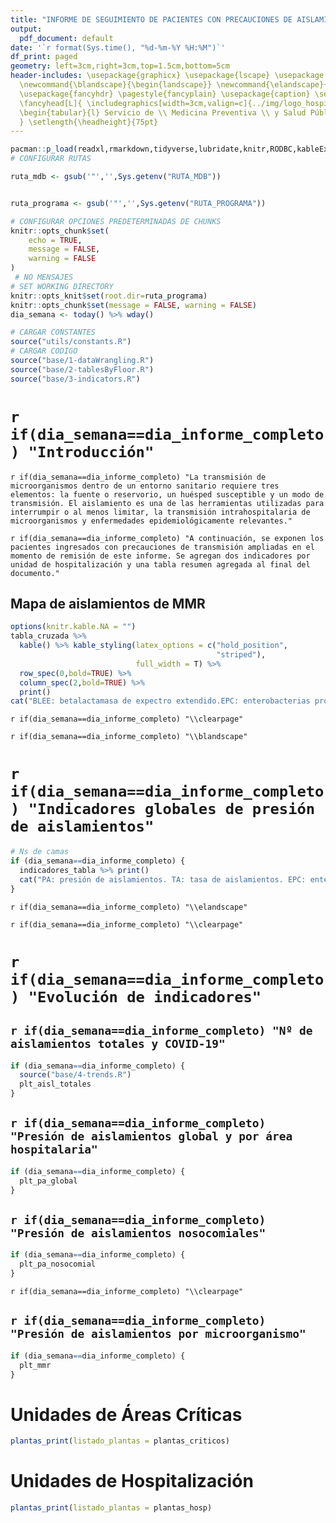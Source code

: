 ```yaml
---
title: "INFORME DE SEGUIMIENTO DE PACIENTES CON PRECAUCIONES DE AISLAMIENTO"
output:
  pdf_document: default
date: '`r format(Sys.time(), "%d-%m-%Y %H:%M")`'
df_print: paged
geometry: left=3cm,right=3cm,top=1.5cm,bottom=5cm
header-includes: \usepackage{graphicx} \usepackage{lscape} \usepackage[export]{adjustbox}
  \newcommand{\blandscape}{\begin{landscape}} \newcommand{\elandscape}{\end{landscape}}
  \usepackage{fancyhdr} \pagestyle{fancyplain} \usepackage{caption} \setlength\headheight{2cm}
  \fancyhead[L]{ \includegraphics[width=3cm,valign=c]{../img/logo_hospital.jpg}} \fancyhead[R]{
  \begin{tabular}{l} Servicio de \\ Medicina Preventiva \\ y Salud Pública \end{tabular}
  } \setlength{\headheight}{75pt}
---
```


```r

pacman::p_load(readxl,rmarkdown,tidyverse,lubridate,knitr,RODBC,kableExtra)
# CONFIGURAR RUTAS

ruta_mdb <- gsub('"','',Sys.getenv("RUTA_MDB"))


ruta_programa <- gsub('"','',Sys.getenv("RUTA_PROGRAMA"))

# CONFIGURAR OPCIONES PREDETERMINADAS DE CHUNKS
knitr::opts_chunk$set(
	echo = TRUE,
	message = FALSE,
	warning = FALSE
)
 # NO MENSAJES
# SET WORKING DIRECTORY
knitr::opts_knit$set(root.dir=ruta_programa)
knitr::opts_chunk$set(message = FALSE, warning = FALSE)
dia_semana <- today() %>% wday()
```

```r
# CARGAR CONSTANTES 
source("utils/constants.R")
# CARGAR CODIGO
source("base/1-dataWrangling.R")
source("base/2-tablesByFloor.R")
source("base/3-indicators.R")
```

# `r if(dia_semana==dia_informe_completo) "Introducción"`

`r if(dia_semana==dia_informe_completo) "La transmisión de microorganismos dentro de un entorno sanitario requiere tres elementos: la fuente o reservorio, un huésped susceptible y un modo de transmisión. El aislamiento es una de las herramientas utilizadas para interrumpir o al menos limitar, la transmisión intrahospitalaria de microorganismos y enfermedades epidemiológicamente relevantes."`

`r if(dia_semana==dia_informe_completo) "A continuación, se exponen los pacientes ingresados con precauciones de transmisión ampliadas en el momento de remisión de este informe. Se agregan dos indicadores por unidad de hospitalización y una tabla resumen agregada al final del documento."`

\clearpage

## Mapa de aislamientos de MMR

```r
options(knitr.kable.NA = "")
tabla_cruzada %>%
  kable() %>% kable_styling(latex_options = c("hold_position",
                                              "striped"),
                            full_width = T) %>% 
  row_spec(0,bold=TRUE) %>% 
  column_spec(2,bold=TRUE) %>% 
  print()
cat("BLEE: betalactamasa de expectro extendido.EPC: enterobacterias productoras de carbapenemasa.\nMMR: microorganismo multirresistente resistente a 3 o más grupos antimicrobianos\nR meticilina: Staphylococcus aureus resistente a meticilina (SARM) u otros microorganismos resistentes a meticilina.\nOtros: Stenotrophomonas maltophilia, Serratia marcescens, microorganismos productores de ampC.")
```

`r if(dia_semana==dia_informe_completo) "\\clearpage"`

`r if(dia_semana==dia_informe_completo) "\\blandscape"`

# `r if(dia_semana==dia_informe_completo) "Indicadores globales de presión de aislamientos"`

```r
# Ns de camas
if (dia_semana==dia_informe_completo) {
  indicadores_tabla %>% print()
  cat("PA: presión de aislamientos. TA: tasa de aislamientos. EPC: enterobacterias productoras de carbapenemasa.")
}
```

`r if(dia_semana==dia_informe_completo) "\\elandscape"`

`r if(dia_semana==dia_informe_completo) "\\clearpage"`

# `r if(dia_semana==dia_informe_completo) "Evolución de indicadores"`

## `r if(dia_semana==dia_informe_completo) "Nº de aislamientos totales y COVID-19"`

```r
if (dia_semana==dia_informe_completo) {
  source("base/4-trends.R")
  plt_aisl_totales
}
```

## `r if(dia_semana==dia_informe_completo) "Presión de aislamientos global y por área hospitalaria"`

```r
if (dia_semana==dia_informe_completo) {
  plt_pa_global
}
```

## `r if(dia_semana==dia_informe_completo) "Presión de aislamientos nosocomiales"`

```r
if (dia_semana==dia_informe_completo) {
  plt_pa_nosocomial
}
```

`r if(dia_semana==dia_informe_completo) "\\clearpage"`

## `r if(dia_semana==dia_informe_completo) "Presión de aislamientos por microorganismo"`

```r
if (dia_semana==dia_informe_completo) {
  plt_mmr
}
```

\captionsetup[table]{labelformat=empty}

\blandscape

# Unidades de Áreas Críticas

```r

plantas_print(listado_plantas = plantas_criticos)

```

\elandscape

\clearpage

\blandscape

# Unidades de Hospitalización

```r

plantas_print(listado_plantas = plantas_hosp)

```

\elandscape
